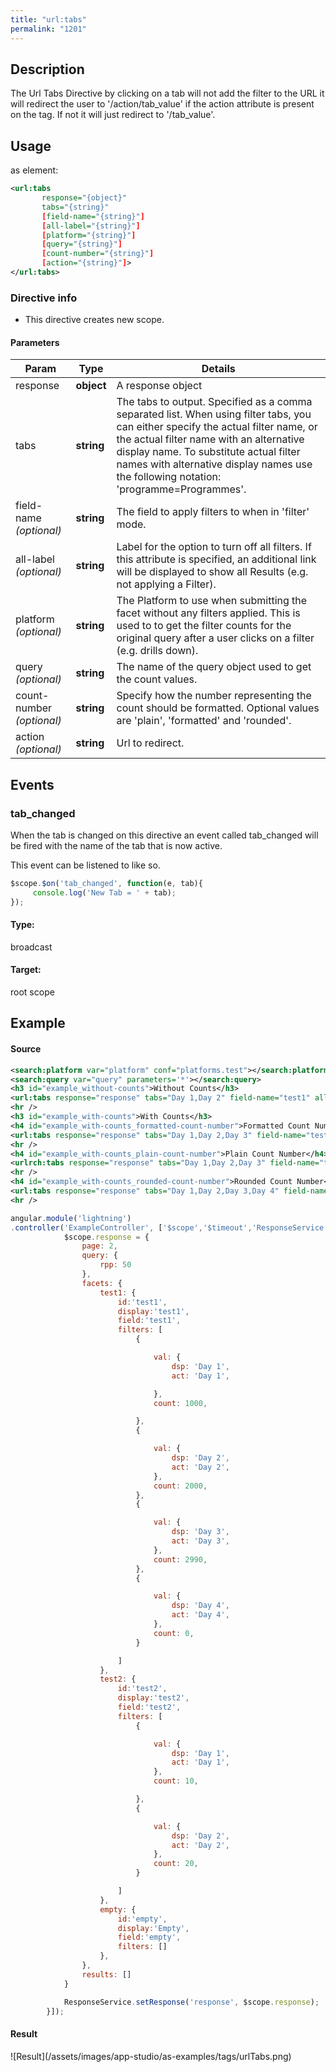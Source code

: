 ```yaml
---
title: "url:tabs"
permalink: "1201"
---
```


## Description

The Url Tabs Directive by clicking on a tab will not add the filter to
the URL it will redirect the user to '/action/tab_value' if the action
attribute is present on the tag. If not it will just redirect to
'/tab_value'.

## Usage

as element:

```xml
<url:tabs
       response="{object}"
       tabs="{string}"
       [field-name="{string}"]
       [all-label="{string}"]
       [platform="{string}"]
       [query="{string}"]
       [count-number="{string}"]
       [action="{string}"]>
</url:tabs>
```

### Directive info

* This directive creates new scope.

#### Parameters

| Param | Type | Details |
| --- | --- | --- |
| response | **object** | A response object |
| tabs | **string** | The tabs to output. Specified as a comma separated list. When using filter tabs, you can either specify the actual filter name, or the actual filter name with an alternative display name. To substitute actual filter names with alternative display names use the following notation: 'programme=Programmes'. |
| field-name  *(optional)* | **string** | The field to apply filters to when in 'filter' mode. |
| all-label  *(optional)* | **string** | Label for the option to turn off all filters. If this attribute is specified, an additional link will be displayed to show all Results (e.g. not applying a Filter). |
| platform  *(optional)* | **string** | The Platform to use when submitting the facet without any filters applied. This is used to to get the filter counts for the original query after a user clicks on a filter (e.g. drills down). |
| query  *(optional)* | **string** | The name of the query object used to get the count values. |
| count-number  *(optional)* | **string** | Specify how the number representing the count should be formatted. Optional values are 'plain', 'formatted' and 'rounded'. |
| action  *(optional)* | **string** | Url to redirect. |

## Events

### tab_changed

When the tab is changed on this directive an event called tab_changed
will be fired with the name of the tab that is now active.

This event can be listened to like so.

```js
$scope.$on('tab_changed', function(e, tab){
     console.log('New Tab = ' + tab);
});
```

#### Type:

broadcast

#### Target:

root scope

## Example

#### Source

```xml
<search:platform var="platform" conf="platforms.test"></search:platform>
<search:query var="query" parameters='*'></search:query>
<h3 id="example_without-counts">Without Counts</h3>
<url:tabs response="response" tabs="Day 1,Day 2" field-name="test1" all-label="All Records"></url:tabs>
<hr />
<h3 id="example_with-counts">With Counts</h3>
<h4 id="example_with-counts_formatted-count-number">Formatted Count Number</h4>
<url:tabs response="response" tabs="Day 1,Day 2,Day 3" field-name="test1" all-label="All Records" platform="platform" query="query" count-number="formatted"></url:tabs>
<hr />
<h4 id="example_with-counts_plain-count-number">Plain Count Number</h4>
<urlrch:tabs response="response" tabs="Day 1,Day 2,Day 3" field-name="test1" all-label="All Records" platform="platform" query="query" count-number="plain"></urlrch:tabs>
<hr />
<h4 id="example_with-counts_rounded-count-number">Rounded Count Number</h4>
<url:tabs response="response" tabs="Day 1,Day 2,Day 3,Day 4" field-name="test1" all-label="All Records" platform="platform" query="query" count-number="rounded"></url:tabs>
<hr />

```

```js
angular.module('lightning')
.controller('ExampleController', ['$scope','$timeout','ResponseService', function($scope,$timeout,ResponseService) {
            $scope.response = {
                page: 2,
                query: {
                    rpp: 50
                },
                facets: {
                    test1: {
                        id:'test1',
                        display:'test1',
                        field:'test1',
                        filters: [
                            {

                                val: {
                                    dsp: 'Day 1',
                                    act: 'Day 1',

                                },
                                count: 1000,

                            },
                            {

                                val: {
                                    dsp: 'Day 2',
                                    act: 'Day 2',
                                },
                                count: 2000,
                            },
                            {

                                val: {
                                    dsp: 'Day 3',
                                    act: 'Day 3',
                                },
                                count: 2990,
                            },
                            {

                                val: {
                                    dsp: 'Day 4',
                                    act: 'Day 4',
                                },
                                count: 0,
                            }

                        ]
                    },
                    test2: {
                        id:'test2',
                        display:'test2',
                        field:'test2',
                        filters: [
                            {

                                val: {
                                    dsp: 'Day 1',
                                    act: 'Day 1',
                                },
                                count: 10,

                            },
                            {

                                val: {
                                    dsp: 'Day 2',
                                    act: 'Day 2',
                                },
                                count: 20,
                            }

                        ]
                    },
                    empty: {
                        id:'empty',
                        display:'Empty',
                        field:'empty',
                        filters: []
                    },
                },
                results: []
            }

            ResponseService.setResponse('response', $scope.response);
        }]);
```

#### Result

<Frame>![Result](/assets/images/app-studio/as-examples/tags/urlTabs.png)</Frame>
